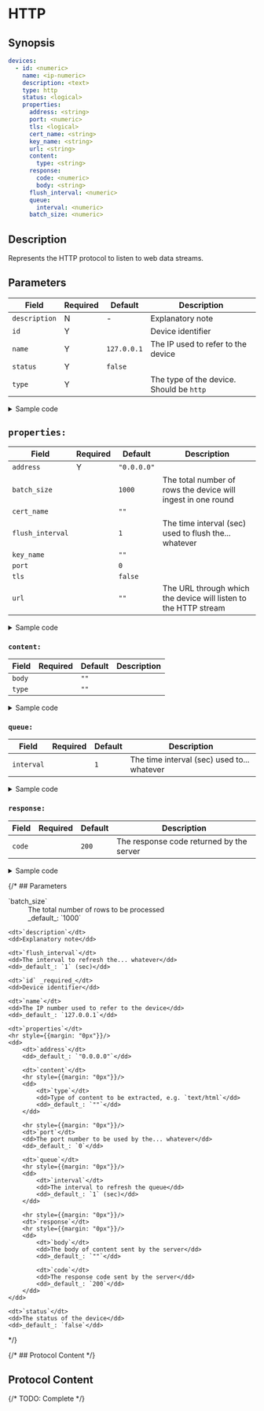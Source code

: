 # HTTP

## Synopsis

```yaml
devices:
  - id: <numeric>
    name: <ip-numeric>
    description: <text>
    type: http
    status: <logical>
    properties:
      address: <string>
      port: <numeric>
      tls: <logical>
      cert_name: <string>
      key_name: <string>
      url: <string>
      content:
        type: <string>
      response:
        code: <numeric>
        body: <string>
      flush_interval: <numeric>
      queue:
        interval: <numeric>
      batch_size: <numeric>
```

## Description

Represents the HTTP protocol to listen to web data streams.

## Parameters

|Field|Required|Default|Description|
|---|---|---|---|
|`description`|N|-|Explanatory note|
|`id`|Y||Device identifier|
|`name`|Y|`127.0.0.1`|The IP used to refer to the device|
|`status`|Y|`false`||
|`type`|Y||The type of the device. Should be `http`|

<details>
<summary>Sample code</summary>
```yaml
```
</details>

## `properties:`

|Field|Required|Default|Description|
|---|---|---|---|
|`address`|Y|`"0.0.0.0"`||
|`batch_size`||`1000`|The total number of rows the device will ingest in one round|
|`cert_name`||`""`||
|`flush_interval`||`1`|The time interval (sec) used to flush the... whatever|
|`key_name`||`""`||
|`port`||`0`||
|`tls`||`false`||
|`url`||`""`|The URL through which the device will listen to the HTTP stream|

<details>
<summary>Sample code</summary>
```yaml
```
</details>

### `content:`

|Field|Required|Default|Description|
|---|---|---|---|
|`body`||`""`||
|`type`||`""`||

<details>
<summary>Sample code</summary>
```yaml
```
</details>

### `queue:`

|Field|Required|Default|Description|
|---|---|---|---|
|`interval`||`1`|The time interval (sec) used to... whatever|

<details>
<summary>Sample code</summary>
```yaml
```
</details>

### `response:`

|Field|Required|Default|Description|
|---|---|---|---|
|`code`||`200`|The response code returned by the server|

<details>
<summary>Sample code</summary>
```yaml
```
</details>

{/* ## Parameters

<dl>
	<dt>`batch_size`</dt>
	<dd>The total number of rows to be processed</dd>
	<dd>_default_: `1000`</dd>

	<dt>`description`</dt>
	<dd>Explanatory note</dd>

	<dt>`flush_interval`</dt>
	<dd>The interval to refresh the... whatever</dd>
	<dd>_default_: `1` (sec)</dd>

	<dt>`id` _required_</dt>
	<dd>Device identifier</dd>

	<dt>`name`</dt>
	<dd>The IP number used to refer to the device</dd>
	<dd>_default_: `127.0.0.1`</dd>

	<dt>`properties`</dt>
	<hr style={{margin: "0px"}}/>
	<dd>
		<dt>`address`</dt>
		<dd>_default_: `"0.0.0.0"`</dd>

		<dt>`content`</dt>
    	<hr style={{margin: "0px"}}/>
		<dd>
			<dt>`type`</dt>
			<dd>Type of content to be extracted, e.g. `text/html`</dd>
			<dd>_default_: `""`</dd>
		</dd>

    	<hr style={{margin: "0px"}}/>
		<dt>`port`</dt>
		<dd>The port number to be used by the... whatever</dd>
		<dd>_default_: `0`</dd>

		<dt>`queue`</dt>
		<hr style={{margin: "0px"}}/>
		<dd>
			<dt>`interval`</dt>
			<dd>The interval to refresh the queue</dd>
			<dd>_default_: `1` (sec)</dd>
		</dd>

    	<hr style={{margin: "0px"}}/>
		<dt>`response`</dt>
		<hr style={{margin: "0px"}}/>
		<dd>
			<dt>`body`</dt>
			<dd>The body of content sent by the server</dd>
			<dd>_default_: `""`</dd>

			<dt>`code`</dt>
			<dd>The response code sent by the server</dd>
			<dd>_default_: `200`</dd>
		</dd>
	</dd>

	<dt>`status`</dt>
	<dd>The status of the device</dd>
	<dd>_default_: `false`</dd>

</dl> */}

{/* ## Protocol Content */}

## Protocol Content

{/* TODO: Complete */}
